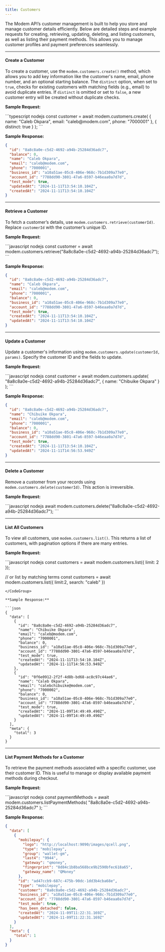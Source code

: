 ```yaml
---
title: Customers
---
```


The Modem API’s customer management is built to help you store and manage customer details efficiently. Below are detailed steps and example requests for creating, retrieving, updating, deleting, and listing customers, as well as listing their payment methods. This allows you to manage customer profiles and payment preferences seamlessly.

---

#### **Create a Customer**

To create a customer, use the `modem.customers.create()` method, which allows you to add key information like the customer's name, email, phone number, and an optional starting balance. The `distinct` option, when set to `true`, checks for existing customers with matching fields (e.g., email) to avoid duplicate entries. If `distinct` is omitted or set to `false`, a new customer entry will be created without duplicate checks.

**Sample Request:**

<CodeGroup>
```typescript nodejs
const customer = await modem.customers.create(
    { name: "Caleb Okpara", email: "caleb@modem.com", phone: "7000001" },
    { distinct: true }
);
```
</CodeGroup>

**Sample Response:**

```json
{
  "id": "8a8c8a0e-c5d2-4692-a94b-25284d36adc7",
  "balance": 0,
  "name": "Caleb Okpara",
  "email": "caleb@modem.com",
  "phone": "7000001",
  "business_id": "a10a51ae-05c8-406e-968c-7b1d309a77e0",
  "account_id": "7788dd90-3801-47a6-8597-b46eaa0a7d7d",
  "test_mode": true,
  "updatedAt": "2024-11-11T13:54:10.104Z",
  "createdAt": "2024-11-11T13:54:10.104Z"
}
```

---

#### **Retrieve a Customer**

To fetch a customer’s details, use `modem.customers.retrieve(customerId)`. Replace `customerId` with the customer’s unique ID.

**Sample Request:**

<CodeGroup>
```javascript nodejs 
const customer = await modem.customers.retrieve("8a8c8a0e-c5d2-4692-a94b-25284d36adc7"); 
```
</CodeGroup>

**Sample Response:**

```json
{
  "id": "8a8c8a0e-c5d2-4692-a94b-25284d36adc7",
  "name": "Caleb Okpara",
  "email": "caleb@modem.com",
  "phone": "7000001",
  "balance": 0,
  "business_id": "a10a51ae-05c8-406e-968c-7b1d309a77e0",
  "account_id": "7788dd90-3801-47a6-8597-b46eaa0a7d7d",
  "test_mode": true,
  "createdAt": "2024-11-11T13:54:10.104Z",
  "updatedAt": "2024-11-11T13:54:10.104Z"
}
```

---

#### **Update a Customer**

Update a customer's information using `modem.customers.update(customerId, params)`. Specify the customer ID and the fields to update.

**Sample Request:**

<CodeGroup>
```javascript nodejs 
const customer = await modem.customers.update(
    "8a8c8a0e-c5d2-4692-a94b-25284d36adc7",
    { name: "Chibuike Okpara" }
);
```
</CodeGroup>

**Sample Response:**

```json
{
  "id": "8a8c8a0e-c5d2-4692-a94b-25284d36adc7",
  "name": "Chibuike Okpara",
  "email": "caleb@modem.com",
  "phone": "7000001",
  "balance": 0,
  "business_id": "a10a51ae-05c8-406e-968c-7b1d309a77e0",
  "account_id": "7788dd90-3801-47a6-8597-b46eaa0a7d7d",
  "test_mode": true,
  "createdAt": "2024-11-11T13:54:10.104Z",
  "updatedAt": "2024-11-11T14:56:53.949Z"
}
```

---

#### **Delete a Customer**

Remove a customer from your records using `modem.customers.delete(customerId)`. This action is irreversible.

**Sample Request:**

<CodeGroup>
```javascript nodejs 
await modem.customers.delete("8a8c8a0e-c5d2-4692-a94b-25284d36adc7");
```
</CodeGroup>

---

#### **List All Customers**

To view all customers, use `modem.customers.list()`. This returns a list of customers, with pagination options if there are many entries.

**Sample Request:**

<CodeGroup>
```javascript nodejs 
const customers = await modem.customers.list({ limit: 2 });

// or list by matching terms
const customers = await modem.customers.list({ limit:2, search: "caleb" })

```
</CodeGroup>

**Sample Response:**

```json
{
  "data": [
    {
      "id": "8a8c8a0e-c5d2-4692-a94b-25284d36adc7",
      "name": "Chibuike Okpara",
      "email": "caleb@modem.com",
      "phone": "7000001",
      "balance": 0,
      "business_id": "a10a51ae-05c8-406e-968c-7b1d309a77e0",
      "account_id": "7788dd90-3801-47a6-8597-b46eaa0a7d7d",
      "test_mode": true,
      "createdAt": "2024-11-11T13:54:10.104Z",
      "updatedAt": "2024-11-11T14:56:53.949Z"
    },
    {
      "id": "0f6e0912-2f2f-4d8b-bd68-ac8c97c44ae6",
      "name": "Caleb Okpara",
      "email": "calebchibuike@modem.com",
      "phone": "7000002",
      "balance": 0,
      "business_id": "a10a51ae-05c8-406e-968c-7b1d309a77e0",
      "account_id": "7788dd90-3801-47a6-8597-b46eaa0a7d7d",
      "test_mode": true,
      "createdAt": "2024-11-09T14:49:49.490Z",
      "updatedAt": "2024-11-09T14:49:49.490Z"
    }
  ],
  "meta": {
    "total": 3
  }
}
```

---

#### **List Payment Methods for a Customer**

To retrieve the payment methods associated with a specific customer, use their customer ID. This is useful to manage or display available payment methods during checkout.

**Sample Request:**

<CodeGroup>
```javascript nodejs 
const paymentMethods = await modem.customers.listPaymentMethods(
    "8a8c8a0e-c5d2-4692-a94b-25284d36adc7"
);
```
</CodeGroup>

**Sample Response:**

```json
{
  "data": [
    {
      "mobilepay": {
        "logo": "http://localhost:9090/images/qcell.png",
        "type": "mobilepay",
        "group": "wallet-gm",
        "last4": "9944",
        "gateway": "qmoney",
        "fingerprint": "8d84c1b8ba568bce9b2590bfec618a65",
        "gateway_name": "QMoney"
      },
      "id": "ad47ccb9-687c-475b-90dc-1dd3b4cba68e",
      "type": "mobilepay",
      "customer": "8a8c8a0e-c5d2-4692-a94b-25284d36adc7",
      "business_id": "a10a51ae-05c8-406e-968c-7b1d309a77e0",
      "account_id": "7788dd90-3801-47a6-8597-b46eaa0a7d7d",
      "test_mode": true,
      "has_been_detached": false,
      "createdAt": "2024-11-09T11:22:31.169Z",
      "updatedAt": "2024-11-09T11:22:31.169Z"
    }
  ],
  "meta": {
    "total": 1
  }
}
```

